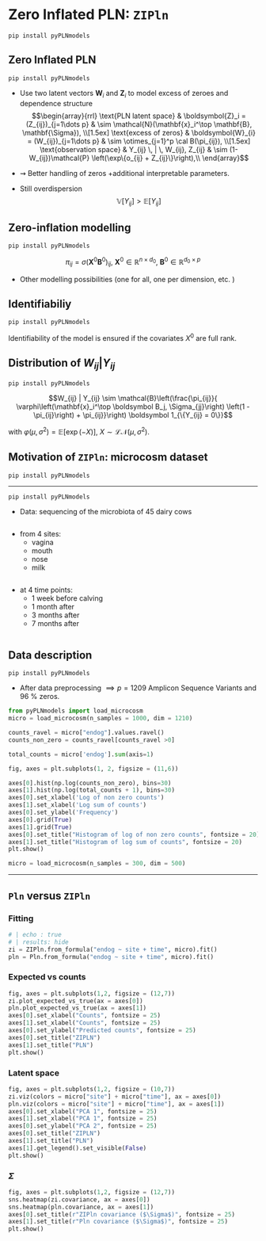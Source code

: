 
# Zero Inflated PLN: $\texttt{ZIPln}$

<div class="footer">$\texttt{pip install pyPLNmodels}$</div>

## Zero Inflated PLN

<div class="footer">$\texttt{pip install pyPLNmodels}$</div>

:::{.incremental}
- Use two latent vectors $\mathbf{W}_i$ and $\mathbf{Z}_i$ to model excess of zeroes and dependence structure
$$\begin{array}{rrl}
  \text{PLN latent space} &  \boldsymbol{Z}_i  = (Z_{ij})_{j=1\dots p} & \sim  \mathcal{N}(\mathbf{x}_i^\top \mathbf{B}, \mathbf{\Sigma}), \\[1.5ex]
   \text{excess of zeros} &  \boldsymbol{W}_{i} = (W_{ij})_{j=1\dots p} & \sim \otimes_{j=1}^p \cal B(\pi_{ij}),   \\[1.5ex]
  \text{observation space} &  Y_{ij} \, | \, W_{ij}, Z_{ij} & \sim (1-W_{ij})\mathcal{P} \left(\exp\{o_{ij} + Z_{ij}\}\right),\\
\end{array}$$

- $\rightsquigarrow$ Better handling of zeros +additional interpretable parameters.

- Still overdispersion
    $$\mathbb V[Y_{ij}] > \mathbb E[Y_{ij}]$$

:::

## Zero-inflation modelling

<div class="footer">$\texttt{pip install pyPLNmodels}$</div>


$$  \pi_{ij}  = \sigma( \boldsymbol X^{0}\boldsymbol B^0)_{ij}, ~ \boldsymbol X^0 \in \mathbb R^{n \times d_0}, ~ \boldsymbol B^0 \in \mathbb R^{d_0\times p}$$

:::{.incremental}

- Other modelling possibilities (one for all, one per dimension, etc. )

:::

## Identifiabiliy

<div class="footer">$\texttt{pip install pyPLNmodels}$</div>

Identifiability of the model is ensured if the covariates $X^0$ are full rank.

## Distribution of $W_{ij}| Y_{ij}$

<div class="footer">$\texttt{pip install pyPLNmodels}$</div>

$$W_{ij} | Y_{ij}  \sim \mathcal{B}\left(\frac{\pi_{ij}}{ \varphi\left(\mathbf{x}_i^\top \boldsymbol B_j, \Sigma_{jj}\right)
\left(1 - \pi_{ij}\right) + \pi_{ij}}\right) \boldsymbol 1_{\{Y_{ij} = 0\}}$$

with $\varphi(\mu,\sigma^2) = \mathbb E \left[ \exp(-X)\right], ~ X \sim \mathcal L \mathcal N \left( \mu, \sigma^2\right)$.

## Motivation of $\texttt{ZIPln}$: microcosm dataset

<div class="footer">$\texttt{pip install pyPLNmodels}$</div>

---

<div class="footer">$\texttt{pip install pyPLNmodels}$</div>


- Data: sequencing of the microbiota of 45 dairy cows

::: {.column width="50%" .fragment .nonincremental}
- from 4 sites:
  - vagina
  - mouth
  - nose
  - milk
:::

::: {.column width="50%" .fragment .nonincremental}
- at 4 time points:
  - 1 week before calving
  - 1 month after
  - 3 months after
  - 7 months after
:::


## Data description

<div class="footer">$\texttt{pip install pyPLNmodels}$</div>

- After data preprocessing $\implies p = 1209$ Amplicon Sequence Variants and $96$ \% zeros.

```python
from pyPLNmodels import load_microcosm
micro = load_microcosm(n_samples = 1000, dim = 1210)

counts_ravel = micro["endog"].values.ravel()
counts_non_zero = counts_ravel[counts_ravel >0]

total_counts = micro['endog'].sum(axis=1)

fig, axes = plt.subplots(1, 2, figsize = (11,6))

axes[0].hist(np.log(counts_non_zero), bins=30)
axes[1].hist(np.log(total_counts + 1), bins=30)
axes[0].set_xlabel('Log of non zero counts')
axes[1].set_xlabel('Log sum of counts')
axes[0].set_ylabel('Frequency')
axes[0].grid(True)
axes[1].grid(True)
axes[0].set_title("Histogram of log of non zero counts", fontsize = 20)
axes[1].set_title("Histogram of log sum of counts", fontsize = 20)
plt.show()

```

```python
micro = load_microcosm(n_samples = 300, dim = 500)
```


---

## $\texttt{Pln}$ versus $\texttt{ZIPln}$

<div class="footer"></div>

::: {.panel-tabset}

### Fitting


```python
# | echo : true
# | results: hide
zi = ZIPln.from_formula("endog ~ site + time", micro).fit()
pln = Pln.from_formula("endog ~ site + time", micro).fit()
```

### Expected vs counts

```python
fig, axes = plt.subplots(1,2, figsize = (12,7))
zi.plot_expected_vs_true(ax = axes[0])
pln.plot_expected_vs_true(ax = axes[1])
axes[0].set_xlabel("Counts", fontsize = 25)
axes[1].set_xlabel("Counts", fontsize = 25)
axes[0].set_ylabel("Predicted counts", fontsize = 25)
axes[0].set_title("ZIPLN")
axes[1].set_title("PLN")
plt.show()
```

### Latent space

```python
fig, axes = plt.subplots(1,2, figsize = (10,7))
zi.viz(colors = micro["site"] + micro["time"], ax = axes[0])
pln.viz(colors = micro["site"] + micro["time"], ax = axes[1])
axes[0].set_xlabel("PCA 1", fontsize = 25)
axes[1].set_xlabel("PCA 1", fontsize = 25)
axes[0].set_ylabel("PCA 2", fontsize = 25)
axes[0].set_title("ZIPLN")
axes[1].set_title("PLN")
axes[1].get_legend().set_visible(False)
plt.show()
```

### $\Sigma$

```python
fig, axes = plt.subplots(1,2, figsize = (12,7))
sns.heatmap(zi.covariance, ax = axes[0])
sns.heatmap(pln.covariance, ax = axes[1])
axes[0].set_title(r"ZIPln covariance ($\Sigma$)", fontsize = 25)
axes[1].set_title(r"Pln covariance ($\Sigma$)", fontsize = 25)
plt.show()
```



:::
